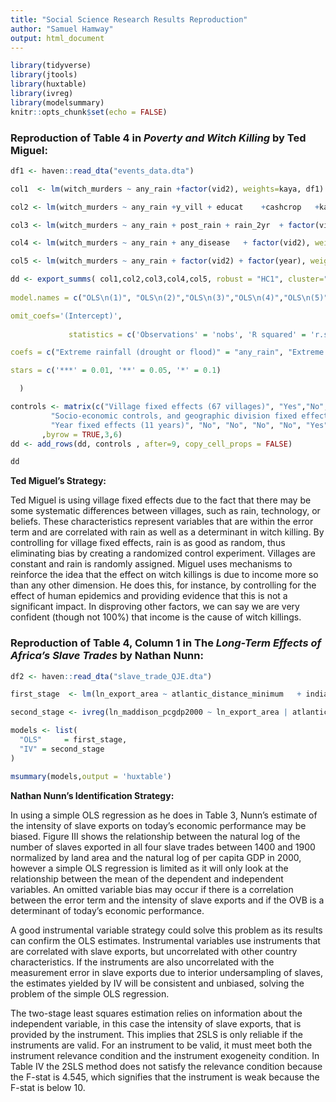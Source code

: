 ---
title: "Social Science Research Results Reproduction"
author: "Samuel Hamway"
output: html_document
---

```{r setup, include=FALSE}
library(tidyverse)
library(jtools)
library(huxtable)
library(ivreg)
library(modelsummary)
knitr::opts_chunk$set(echo = FALSE)
```

### **Reproduction of Table 4 in *Poverty and Witch Killing* by Ted Miguel**:

```{r first dataset}
df1 <- haven::read_dta("events_data.dta")

col1  <- lm(witch_murders ~ any_rain +factor(vid2), weights=kaya, df1)

col2 <- lm(witch_murders ~ any_rain +y_vill	+ educat	+cashcrop	+kaya	+hh_sukuma	+norelig	+wmgrp + factor(Idiv2) + factor(Idiv3), weights=kaya, df1)

col3 <- lm(witch_murders ~ any_rain	+ post_rain	+ rain_2yr	+ factor(vid2), weights=kaya, df1)

col4 <- lm(witch_murders ~ any_rain	+ any_disease	+ factor(vid2), weights=kaya, df1)

col5 <- lm(witch_murders ~ any_rain	+ factor(vid2) + factor(year), weights=kaya, df1)

dd <- export_summs( col1,col2,col3,col4,col5, robust = "HC1", cluster="vid2", digits = 3,
                    
model.names = c("OLS\n(1)", "OLS\n(2)","OLS\n(3)","OLS\n(4)","OLS\n(5)" ),

omit_coefs='(Intercept)',
             
             statistics = c('Observations' = 'nobs', 'R squared' = 'r.squared', 'F statistic' = 'statistic', 'P value' = 'p.value'),

coefs = c("Extreme rainfall (drought or flood)" = "any_rain", "Extreme rainfall, previous year" = "post_rain", "Extreme rainfall, current year and previous year" ="rain_2yr", "Human disease epidemic"="any_disease"),

stars = c('***' = 0.01, '**' = 0.05, '*' = 0.1)

  )

controls <- matrix(c("Village fixed effects (67 villages)", "Yes","No","Yes","Yes","Yes" ,
         "Socio-economic controls, and geographic division fixed effects", "No", "Yes", "No", "No", "No",
         "Year fixed effects (11 years)", "No", "No", "No", "No", "Yes")
       ,byrow = TRUE,3,6)
dd <- add_rows(dd, controls , after=9, copy_cell_props = FALSE)

dd
```

**Ted Miguel's Strategy:**

Ted Miguel is using village fixed effects due to the fact that there may be some systematic differences between villages, such as rain, technology, or beliefs. These characteristics represent variables that are within the error term and are correlated with rain as well as a determinant in witch killing. By controlling for village fixed effects, rain is as good as random, thus eliminating bias by creating a randomized control experiment. Villages are constant and rain is randomly assigned. Miguel uses mechanisms to reinforce the idea that the effect on witch killings is due to income more so than any other dimension. He does this, for instance, by controlling for the effect of human epidemics and providing evidence that this is not a significant impact. In disproving other factors, we can say we are very confident (though not 100%) that income is the cause of witch killings. 

### **Reproduction of Table 4, Column 1 in The *Long-Term Effects of Africa’s Slave Trades* by Nathan Nunn:**

```{r second dataset}

df2 <- haven::read_dta("slave_trade_QJE.dta")

first_stage  <- lm(ln_export_area ~ atlantic_distance_minimum	+ indian_distance_minimum	+ saharan_distance_minimum	+ red_sea_distance_minimum, df2)

second_stage <- ivreg(ln_maddison_pcgdp2000 ~ ln_export_area | atlantic_distance_minimum	+ indian_distance_minimum	+ saharan_distance_minimum	+ red_sea_distance_minimum , data=df2)

models <- list(
  "OLS"     = first_stage,
  "IV" = second_stage
)

msummary(models,output = 'huxtable')

```
**Nathan Nunn's Identification Strategy:**

In using a simple OLS regression as he does in Table 3, Nunn’s estimate of the intensity of slave exports on today’s economic performance may be biased. Figure III shows the relationship between the natural log of the number of slaves exported in all four slave trades between 1400 and 1900 normalized by land area and the natural log of per capita GDP in 2000, however a simple OLS regression is limited as it will only look at the relationship between the mean of the dependent and independent variables. An omitted variable bias may occur if there is a correlation between the error term and the intensity of slave exports and if the OVB is a determinant of today’s economic performance. 

A good instrumental variable strategy could solve this problem as its results can confirm the OLS estimates. Instrumental variables use instruments that are correlated with slave exports, but uncorrelated with other country characteristics. If the instruments are also uncorrelated with the measurement error in slave exports due to interior undersampling of slaves, the estimates yielded by IV will be consistent and unbiased, solving the problem of the simple OLS regression. 

The two-stage least squares estimation relies on information about the independent variable, in this case the intensity of slave exports, that is provided by the instrument. This implies that 2SLS is only reliable if the instruments are valid. For an instrument to be valid, it must meet both the instrument relevance condition and the instrument exogeneity condition. In Table IV the 2SLS method does not satisfy the relevance condition because the F-stat is 4.545, which signifies that the instrument is weak because the F-stat is below 10.  